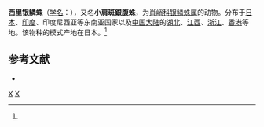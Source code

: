 {{Speciesbox
| taxon = Leucauge celebesiana
| binomial_authority = (Walckenaer, 1841)<ref name='id13382'>{{cite web| url =http://www.bioinfo.cn/db05/BjdwSpecies.php?action=view&id=13382| title =西里银鳞蛛| work =《中国动物物种编目数据库》| publisher =中国科学院微生物研究所| author =中国科学院动物研究所| accessdate =2009-04-28| deadurl =yes| archiveurl =https://web.archive.org/web/20160305035028/http://www.bioinfo.cn/db05/BjdwSpecies.php?action=view&id=13382| archivedate =2016-03-05| df =}}</ref>
}}

'''西里银鳞蛛'''（[[学名|学名]]：{{lang|la|''Leucauge celebesiana''}}），又名'''小肩斑銀腹蛛'''，为[[肖峭科|肖峭科]][[银鳞蛛属|银鳞蛛属]]的动物。分布于[[日本|日本]]、[[印度|印度]]、印度尼西亚等东南亚国家以及[[中国大陆|中国大陆]]的[[湖北|湖北]]、[[江西|江西]]、[[浙江|浙江]]、[[香港|香港]]等地。该物种的模式产地在日本。<ref name='id13382'/>

== 参考文献 ==
{{reflist}}
* {{TaiBNET| zh=小肩斑銀腹蛛 | id=410052 | binomial=Leucauge celebesiana | authority=Walckenacer, 1842 | var= | accessdate=2013-01-24}}

{{taxonbar}}

[[Category:银鳞蛛属|X]]
[[Category:_1841年描述的动物|X]]